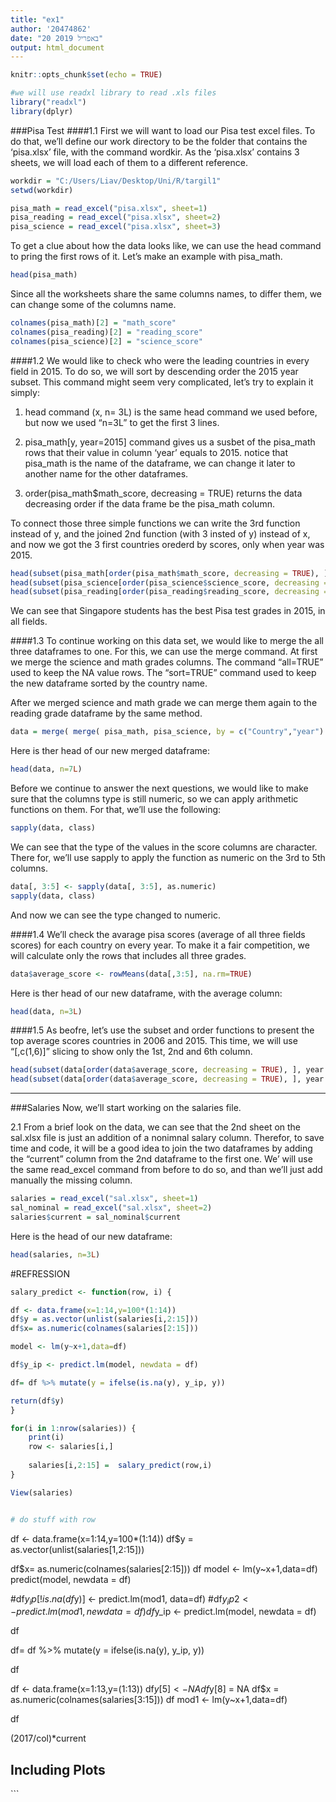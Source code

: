 ```yaml
---
title: "ex1"
author: '20474862'
date: "20 באפריל 2019"
output: html_document
---
```


```r
knitr::opts_chunk$set(echo = TRUE)

#we will use readxl library to read .xls files
library("readxl")
library(dplyr)
```
###Pisa Test
####1.1 
First we will want to load our Pisa test excel files. To do that, we'll define our work directory to be the folder that contains the 'pisa.xlsx' file, with the command wordkir.
As the 'pisa.xlsx' contains 3 sheets, we will load each of them to a different reference.

```r
workdir = "C:/Users/Liav/Desktop/Uni/R/targil1"
setwd(workdir)

pisa_math = read_excel("pisa.xlsx", sheet=1)
pisa_reading = read_excel("pisa.xlsx", sheet=2)
pisa_science = read_excel("pisa.xlsx", sheet=3)

```

To get a clue about how the data looks like, we can use the head command to pring the first rows of it. Let's make an example with pisa_math.

```r
head(pisa_math)
```

Since all the worksheets share the same columns names, to differ them, we can change some of the columns name.
```r
colnames(pisa_math)[2] = "math_score"
colnames(pisa_reading)[2] = "reading_score"
colnames(pisa_science)[2] = "science_score"  

```

####1.2 
We would like to check who were the leading countries in every field in 2015. To do so, we will sort by descending order the 2015 year subset. This command might seem very complicated, let's try to explain it simply:

1. head command (x, n= 3L) is the same head command we used before, but now we used "n=3L" to get the first 3 lines.

2. pisa_math[y, year=2015] command gives us a susbet of the pisa_math rows that their value in column 'year' equals to 2015.
   notice that pisa_math is the name of the dataframe, we can change it later to another name for the other dataframes.
   
3. order(pisa_math$math_score, decreasing = TRUE) returns the data decreasing order if the data frame be the pisa_math column.

To connect those three simple functions we can write the 3rd function instead of y, and the joined 2nd function (with 3 insted of y) instead of x, and now we got the 3 first countries orederd by scores, only when year was 2015.
```r
head(subset(pisa_math[order(pisa_math$math_score, decreasing = TRUE), ], year == 2015), n=3L)
head(subset(pisa_science[order(pisa_science$science_score, decreasing = TRUE), ], year == 2015), n=3L)
head(subset(pisa_reading[order(pisa_reading$reading_score, decreasing = TRUE), ], year == 2015), n=3L)

```
We can see that Singapore students has the best Pisa test grades in 2015, in all fields.

####1.3
To continue working on this data set, we would like to merge the all three dataframes to one.
For this, we can use the merge command. At first we merge the science and math grades columns. 
The command "all=TRUE" used to keep the NA value rows. 
The "sort=TRUE" command used to keep the new dataframe sorted by the country name. 

After we merged science and math grade we can merge them again to the reading grade dataframe by the same method. 

```r
data = merge( merge( pisa_math, pisa_science, by = c("Country","year") ,all = TRUE, sort = TRUE), pisa_reading, by = c("Country","year"), all = TRUE, sort=TRUE )

```
Here is ther head of our new merged dataframe:
```r
head(data, n=7L)
```
 
Before we continue to answer the next questions, we would like to make sure that the columns type is still numeric, so we can apply arithmetic functions on them.
For that, we'll use the following:
```r
sapply(data, class)
```
 We can see that the type of the values in the score columns are character. There for, we'll use sapply to apply the function as numeric on the 3rd to 5th columns.
```r
data[, 3:5] <- sapply(data[, 3:5], as.numeric)
sapply(data, class)
```
And now we can see the type changed to numeric.


####1.4 
We'll check the avarage pisa scores (average of all three fields scores) for each country on every year. To make it a fair competition, we will calculate only the rows that includes all three grades.
```r
data$average_score <- rowMeans(data[,3:5], na.rm=TRUE)
```
Here is ther head of our new dataframe, with the average column:
```r
head(data, n=3L)
```
####1.5
As beofre, let's use the subset and order functions to present the top average scores countries in 2006 and 2015.
This time, we will use "[,c(1,6)]" slicing to show only the 1st, 2nd and 6th column.

```r
head(subset(data[order(data$average_score, decreasing = TRUE), ], year == 2015)[,c(1,2,6)], n=3L)
head(subset(data[order(data$average_score, decreasing = TRUE), ], year == 2006)[,c(1,2,6)], n=3L)
```
***

###Salaries
Now, we'll start working on the salaries file.

2.1
From a brief look on the data, we can see that the 2nd sheet on the sal.xlsx file is just an addition of a nonimnal salary column.
Therefor, to save time and code, it will be a good idea to join the two dataframes by adding the "current" column from the 2nd dataframe to the first one.
We' will use the same read_excel command from before to do so, and than we'll just add manually the missing column.

```r
salaries = read_excel("sal.xlsx", sheet=1)
sal_nominal = read_excel("sal.xlsx", sheet=2)
salaries$current = sal_nominal$current
```
Here is the head of our new dataframe:
```r
head(salaries, n=3L)
```



#REFRESSION

```r

salary_predict <- function(row, i) {

df <- data.frame(x=1:14,y=100*(1:14))
df$y = as.vector(unlist(salaries[i,2:15]))
df$x= as.numeric(colnames(salaries[2:15]))

model <- lm(y~x+1,data=df)

df$y_ip <- predict.lm(model, newdata = df)

df= df %>% mutate(y = ifelse(is.na(y), y_ip, y))

return(df$y)
}

for(i in 1:nrow(salaries)) {
    print(i)
    row <- salaries[i,]
    
    salaries[i,2:15] =  salary_predict(row,i)
}

View(salaries)


# do stuff with row


```
df <- data.frame(x=1:14,y=100*(1:14))
df$y = as.vector(unlist(salaries[1,2:15]))

df$x= as.numeric(colnames(salaries[2:15]))
df
model <- lm(y~x+1,data=df)
predict(model, newdata = df)

#df$y_ip[!is.na(df$y)] <- predict.lm(mod1, data=df)
#df$y_ip2 <- predict.lm(mod1, newdata = df)
df$y_ip <- predict.lm(model, newdata = df)

df


df=
 df %>%   mutate(y = ifelse(is.na(y), y_ip, y))



df
 
df <- data.frame(x=1:13,y=(1:13))
df$y[5] <- NA
df$y[8] = NA
df$x = as.numeric(colnames(salaries[3:15]))
df
mod1 <- lm(y~x+1,data=df)


df




(2017/col)*current


## Including Plots
```
